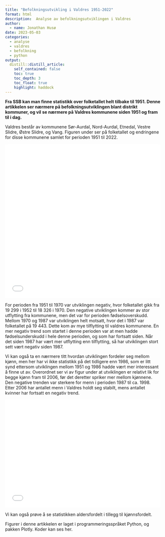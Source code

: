 ```yaml
---
title: "Befolkningsutvikling i Valdres 1951-2022"
format: html
description:  Analyse av befolkningsutviklingen i Valdres
author:
  - name: Jonathan Husø
date: 2023-05-03
categories: 
  - analyse
  - valdres
  - befolkning
  - python
output:
  distill::distill_article:
    self_contained: false
    toc: true
    toc_depth: 3
    toc_float: true
    highlight: haddock
---
```


**Fra SSB kan man finne statistikk over folketallet helt tilbake til 1951.
Denne artikkelen ser nærmere på befolkningsutviklingen blant distrikt kommuner,
og vil se nærmere på Valdres kommunene siden 1951 og fram til i dag.
**

Valdres består av kommunene Sør-Aurdal, Nord-Aurdal, Etnedal, Vestre Slidre, Østre Slidre, og Vang.
Figuren under ser på folketallet og endringene for disse kommunene samlet for perioden 1951 til 2022.

![](ValdresBefolkningfra1951til2022.html){width=100% height=500}

For perioden fra 1951 til 1970 var utviklingen negativ, hvor folketallet gikk fra 19 299 i 1952 til 18 326 i 1970. Den negative utviklingen kommer av stor utflytting fra kommunene, men det var for perioden fødselsoverskudd.
Mellom 1970 og 1987 var utviklingen helt motsatt, hvor det i 1987 var folketallet på 19 443. Dette kom av mye tilflytting til valdres kommunene. En mer negativ trend som startet i denne perioden var at men hadde fødselsunderskudd i hele denne perioden, og som har fortsatt siden. Når det siden 1987 har vært mer utflytting enn tilflytting, så har utviklingen stort sett vært negativ siden 1987.

Vi kan også ta en nærmere titt hvordan utviklingen fordeler seg mellom kjønn, men her har vi ikke statistikk på det tidligere enn 1986, som er litt synd ettersom utviklingen mellom 1951 og 1986 hadde vært mer interessant å finne ut av. Overordnet ser vi av figur under at utviklingen er relativt lik for begge kjønn fram til 2006, før det deretter spriker mer mellom kjønnene. Den negative trenden var sterkere for menn i perioden 1987 til ca. 1998. Etter 2006 har antallet menn i Valdres holdt seg stabilt, mens antallet kvinner har fortsatt en negativ trend. 

![](ValdresBefolkningKjonnfra1986til2022.html){width=100% height=350}

Vi kan også prøve å se statistikken aldersfordelt i tillegg til kjønnsfordelt.

Figurer i denne artikkelen er laget i programmeringsspråket Python, og pakken Plotly. Koder kan ses her.